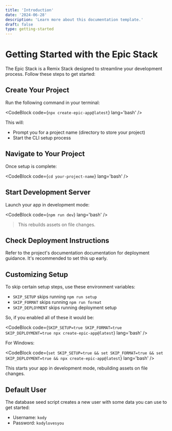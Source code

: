 ```yaml
---
title: 'Introduction'
date: '2024-06-28'
description: 'Learn more about this documentation template.'
draft: false
type: getting-started
---
```



# Getting Started with the Epic Stack

The Epic Stack is a <ExternalLink url='https://remix.run/stacks'>Remix Stack</ExternalLink> designed to streamline your development process. Follow these steps to get started:

## Create Your Project

Run the following command in your terminal:

<CodeBlock code={`npx create-epic-app@latest`} lang='bash' />

This will:

- Prompt you for a project name (directory to store your project)
- Start the CLI setup process

## Navigate to Your Project

Once setup is complete:

<CodeBlock code={`cd your-project-name`} lang='bash' />

## Start Development Server

Launch your app in development mode:

<CodeBlock code={`npm run dev`} lang='bash' />

> This rebuilds assets on file changes.

## Check Deployment Instructions

Refer to the project's <ExternalLink url='#'>documentation</ExternalLink> documentation for deployment guidance. It's recommended to set this up early.

## Customizing Setup

To skip certain setup steps, use these environment variables:

- `SKIP_SETUP` skips running `npm run setup`
- `SKIP_FORMAT` skips running `npm run format`
- `SKIP_DEPLOYMENT` skips running deployment setup

So, if you enabled all of these it would be:

<CodeBlock
  code={`SKIP_SETUP=true SKIP_FORMAT=true SKIP_DEPLOYMENT=true npx create-epic-app@latest`}
  lang='bash'
/>

For Windows:

<CodeBlock
  code={`set SKIP_SETUP=true && set SKIP_FORMAT=true && set SKIP_DEPLOYMENT=true && npx create-epic-app@latest`}
  lang='bash'
/>

This starts your app in development mode, rebuilding assets on file changes.

## Default User

The database seed script creates a new user with some data you can use to get started:

- Username: `kody`
- Password: `kodylovesyou`

